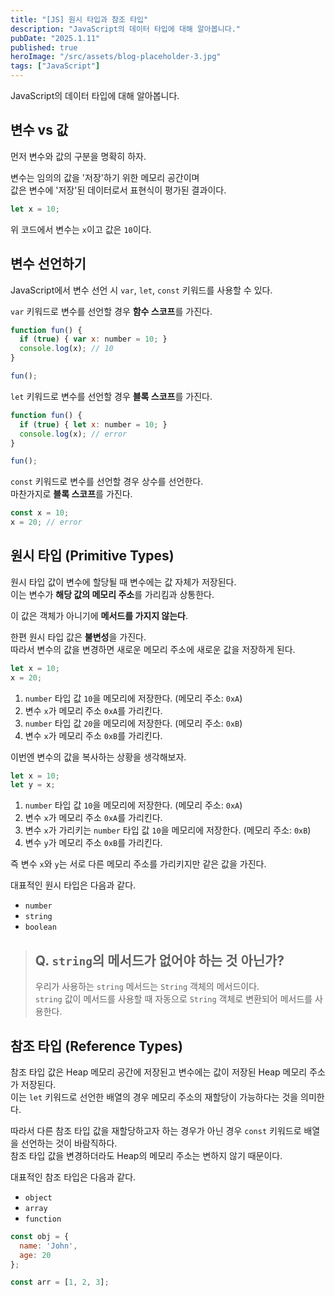 ```yaml
---
title: "[JS] 원시 타입과 참조 타입"
description: "JavaScript의 데이터 타입에 대해 알아봅니다."
pubDate: "2025.1.11"
published: true
heroImage: "/src/assets/blog-placeholder-3.jpg"
tags: ["JavaScript"]
---
```


JavaScript의 데이터 타입에 대해 알아봅니다.

## 변수 vs 값

먼저 변수와 값의 구분을 명확히 하자.

변수는 임의의 값을 '저장'하기 위한 메모리 공간이며<br/>
값은 변수에 '저장'된 데이터로서 표현식이 평가된 결과이다.

```js
let x = 10;
```

위 코드에서 변수는 `x`이고 값은 `10`이다.

## 변수 선언하기

JavaScript에서 변수 선언 시 `var`, `let`, `const` 키워드를 사용할 수 있다.

`var` 키워드로 변수를 선언할 경우 **함수 스코프**를 가진다.

```js
function fun() {
  if (true) { var x: number = 10; }
  console.log(x); // 10
}

fun();
```

`let` 키워드로 변수를 선언할 경우 **블록 스코프**를 가진다.

```js
function fun() {
  if (true) { let x: number = 10; }
  console.log(x); // error
}

fun();
```

`const` 키워드로 변수를 선언할 경우 상수를 선언한다.<br/>
마찬가지로 **블록 스코프**를 가진다.

```js
const x = 10;
x = 20; // error
```

## 원시 타입 (Primitive Types)

원시 타입 값이 변수에 할당될 때 변수에는 값 자체가 저장된다.<br/>
이는 변수가 **해당 값의 메모리 주소**를 가리킴과 상통한다.

이 값은 객체가 아니기에 **메서드를 가지지 않는다**.

한편 원시 타입 값은 **불변성**을 가진다.<br/>
따라서 변수의 값을 변경하면 새로운 메모리 주소에 새로운 값을 저장하게 된다.

```js
let x = 10;
x = 20;
```

1. `number` 타입 값 `10`을 메모리에 저장한다. (메모리 주소: `0xA`)
2. 변수 `x`가 메모리 주소 `0xA`를 가리킨다.
3. `number` 타입 값 `20`을 메모리에 저장한다. (메모리 주소: `0xB`)
4. 변수 `x`가 메모리 주소 `0xB`를 가리킨다.

이번엔 변수의 값을 복사하는 상황을 생각해보자.

```js
let x = 10;
let y = x;
```

1. `number` 타입 값 `10`을 메모리에 저장한다. (메모리 주소: `0xA`)
2. 변수 `x`가 메모리 주소 `0xA`를 가리킨다.
3. 변수 `x`가 가리키는 `number` 타입 값 `10`을 메모리에 저장한다. (메모리 주소: `0xB`)
4. 변수 `y`가 메모리 주소 `0xB`를 가리킨다.

즉 변수 `x`와 `y`는 서로 다른 메모리 주소를 가리키지만 같은 값을 가진다.

대표적인 원시 타입은 다음과 같다.

- `number`
- `string`
- `boolean`

> ## Q. `string`의 메서드가 없어야 하는 것 아닌가?
> 우리가 사용하는 `string` 메서드는 `String` 객체의 메서드이다.<br/>
> `string` 값이 메서드를 사용할 때 자동으로 `String` 객체로 변환되어 메서드를 사용한다.

## 참조 타입 (Reference Types)

참조 타입 값은 Heap 메모리 공간에 저장된고 변수에는 값이 저장된 Heap 메모리 주소가 저장된다.<br/>
이는 `let` 키워드로 선언한 배열의 경우 메모리 주소의 재할당이 가능하다는 것을 의미한다.

따라서 다른 참조 타입 값을 재할당하고자 하는 경우가 아닌 경우 `const` 키워드로 배열을 선언하는 것이 바람직하다.<br/>
참조 타입 값을 변경하더라도 Heap의 메모리 주소는 변하지 않기 때문이다.

대표적인 참조 타입은 다음과 같다.

- `object`
- `array`
- `function`

```js
const obj = {
  name: 'John',
  age: 20
};

const arr = [1, 2, 3];
```
